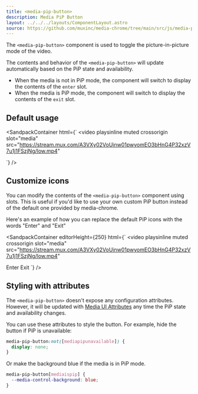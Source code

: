 ```yaml
---
title: <media-pip-button>
description: Media PiP Button
layout: ../../../layouts/ComponentLayout.astro
source: https://github.com/muxinc/media-chrome/tree/main/src/js/media-pip-button.js
---
```



The `<media-pip-button>` component is used to toggle the picture-in-picture mode of the video.

The contents and behavior of the `<media-pip-button>` will update automatically based on the PiP state and availability.
- When the media is not in PiP mode, the component will switch to display the contents of the `enter` slot.
- When the media is PiP mode, the component will switch to display the contents of the `exit` slot.

## Default usage

<SandpackContainer
  html={`<media-controller defaultsubtitles>
  <video
    playsinline muted crossorigin
    slot="media"
    src="https://stream.mux.com/A3VXy02VoUinw01pwyomEO3bHnG4P32xzV7u1j1FSzjNg/low.mp4"
  ></video>
  <media-pip-button></media-pip-button>
</media-controller>`}
/>

## Customize icons

You can modify the contents of the `<media-pip-button>` component using slots.
This is useful if you'd like to use your own custom PiP button instead of the default one provided by media-chrome.

Here's an example of how you can replace the default PiP icons with the words "Enter" and "Exit"

<SandpackContainer
  editorHeight={250}
  html={`<media-controller defaultsubtitles>
  <video
    playsinline muted crossorigin
    slot="media"
    src="https://stream.mux.com/A3VXy02VoUinw01pwyomEO3bHnG4P32xzV7u1j1FSzjNg/low.mp4"
  ></video>
  <media-pip-button>
    <span slot="enter">Enter</span>
    <span slot="exit">Exit</span>
  </media-pip-button>
</media-controller>`}
/>

## Styling with attributes

The `<media-pip-button>` doesn't expose any configuration attributes.
However, it will be updated with [Media UI Attributes](#media-ui-attributes) any time the PiP state and availability changes.

You can use these attributes to style the button. For example, hide the button if PiP is unavailable:

```css
media-pip-button:not([mediapipunavailable]) {
  display: none;
}
```
Or make the background blue if the media is in PiP mode.
```css
media-pip-button[mediaispip] {
  --media-control-background: blue;
}
```
